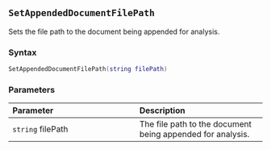 ::: {.minipage data-latex="{\textwidth}"}
## `SetAppendedDocumentFilePath`

Sets the file path to the document being appended for analysis.

### Syntax {-}

``` .lua
SetAppendedDocumentFilePath(string filePath)
```

### Parameters {-}

**Parameter** | **Description**
| :-- | :-- |
| `string` filePath | The file path to the document being appended for analysis. |
:::
